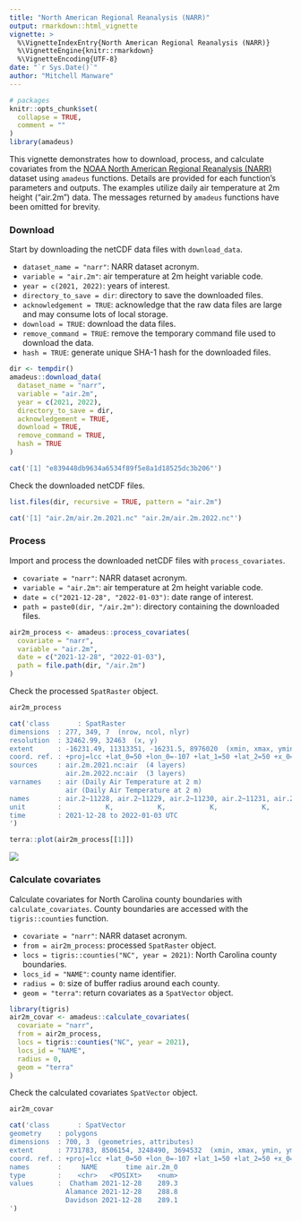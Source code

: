 ```yaml
---
title: "North American Regional Reanalysis (NARR)"
output: rmarkdown::html_vignette
vignette: >
  %\VignetteIndexEntry{North American Regional Reanalysis (NARR)}
  %\VignetteEngine{knitr::rmarkdown}
  %\VignetteEncoding{UTF-8}
date: "`r Sys.Date()`"
author: "Mitchell Manware"
---
```


```r
# packages
knitr::opts_chunk$set(
  collapse = TRUE,
  comment = ""
)
library(amadeus)
```

This vignette demonstrates how to download, process, and calculate covariates from the [NOAA North American Regional Reanalysis (NARR)](https://psl.noaa.gov/data/gridded/data.narr.html) dataset using `amadeus` functions.
Details are provided for each function's parameters and outputs.
The examples utilize daily air temperature at 2m height ("air.2m") data.
The messages returned by `amadeus` functions have been omitted for brevity.

### Download

Start by downloading the netCDF data files with `download_data`.

* `dataset_name = "narr"`: NARR dataset acronym.
* `variable = "air.2m"`: air temperature at 2m height variable code.
* `year = c(2021, 2022)`: years of interest.
* `directory_to_save = dir`: directory to save the downloaded files.
* `acknowledgement = TRUE`: acknowledge that the raw data files are large and may consume lots of local storage.
* `download = TRUE`: download the data files.
* `remove_command = TRUE`: remove the temporary command file used to download the data.
* `hash = TRUE`: generate unique SHA-1 hash for the downloaded files.

```r
dir <- tempdir()
amadeus::download_data(
  dataset_name = "narr",
  variable = "air.2m",
  year = c(2021, 2022),
  directory_to_save = dir,
  acknowledgement = TRUE,
  download = TRUE,
  remove_command = TRUE,
  hash = TRUE
)
```
```r
cat('[1] "e839448db9634a6534f89f5e8a1d18525dc3b206"')
```

Check the downloaded netCDF files.

```r
list.files(dir, recursive = TRUE, pattern = "air.2m")
```

```r
cat('[1] "air.2m/air.2m.2021.nc" "air.2m/air.2m.2022.nc"')
```

### Process

Import and process the downloaded netCDF files with `process_covariates`.

* `covariate = "narr"`: NARR dataset acronym.
* `variable = "air.2m"`: air temperature at 2m height variable code.
* `date = c("2021-12-28", "2022-01-03")`: date range of interest.
* `path = paste0(dir, "/air.2m")`: directory containing the downloaded files.

```r
air2m_process <- amadeus::process_covariates(
  covariate = "narr",
  variable = "air.2m",
  date = c("2021-12-28", "2022-01-03"),
  path = file.path(dir, "/air.2m")
)
```

Check the processed `SpatRaster` object.

```r
air2m_process
```

```r
cat('class       : SpatRaster 
dimensions  : 277, 349, 7  (nrow, ncol, nlyr)
resolution  : 32462.99, 32463  (x, y)
extent      : -16231.49, 11313351, -16231.5, 8976020  (xmin, xmax, ymin, ymax)
coord. ref. : +proj=lcc +lat_0=50 +lon_0=-107 +lat_1=50 +lat_2=50 +x_0=5632642.22547 +y_0=4612545.65137 +datum=WGS84 +units=m +no_defs 
sources     : air.2m.2021.nc:air  (4 layers) 
              air.2m.2022.nc:air  (3 layers) 
varnames    : air (Daily Air Temperature at 2 m) 
              air (Daily Air Temperature at 2 m) 
names       : air.2~11228, air.2~11229, air.2~11230, air.2~11231, air.2~20101, air.2~20102, ... 
unit        :           K,           K,           K,           K,           K,           K, ... 
time        : 2021-12-28 to 2022-01-03 UTC 
')
```

```r
terra::plot(air2m_process[[1]])
```

![](images/air2m_process.png){style="display: block; margin-left: auto; margin-right: auto;"}

### Calculate covariates

Calculate covariates for North Carolina county boundaries with `calculate_covariates`.
County boundaries are accessed with the `tigris::counties` function.\insertRef{package_tigris}

* `covariate = "narr"`: NARR dataset acronym.
* `from = air2m_process`: processed `SpatRaster` object.
* `locs = tigris::counties("NC", year = 2021)`: North Carolina county boundaries.
* `locs_id = "NAME"`: county name identifier.
* `radius = 0`: size of buffer radius around each county.
* `geom = "terra"`: return covariates as a `SpatVector` object.

```r
library(tigris)
air2m_covar <- amadeus::calculate_covariates(
  covariate = "narr",
  from = air2m_process,
  locs = tigris::counties("NC", year = 2021),
  locs_id = "NAME",
  radius = 0,
  geom = "terra"
)
```

Check the calculated covariates `SpatVector` object.

```r
air2m_covar
```

```r
cat('class       : SpatVector 
geometry    : polygons 
dimensions  : 700, 3  (geometries, attributes)
extent      : 7731783, 8506154, 3248490, 3694532  (xmin, xmax, ymin, ymax)
coord. ref. : +proj=lcc +lat_0=50 +lon_0=-107 +lat_1=50 +lat_2=50 +x_0=5632642.22547 +y_0=4612545.65137 +datum=WGS84 +units=m +no_defs 
names       :     NAME       time air.2m_0
type        :    <chr>   <POSIXt>    <num>
values      :  Chatham 2021-12-28    289.3
              Alamance 2021-12-28    288.8
              Davidson 2021-12-28    289.1
')
```
